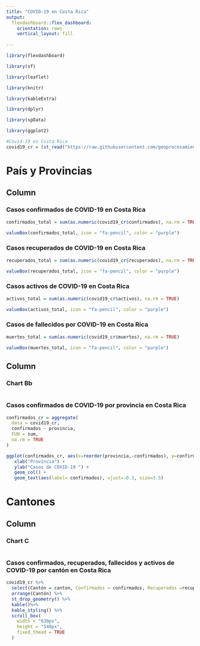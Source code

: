 ---
title: "COVID-19 en Costa Rica"
output: 
  flexdashboard::flex_dashboard:
    orientation: rows
    vertical_layout: fill
    
---

```{r setup, include=FALSE}
library(flexdashboard)

library(sf)

library(leaflet)

library(knitr)

library(kableExtra)

library(dplyr)

library(spData)

library(ggplot2)

#Covid-19 en Costa Rica
covid19_cr = (st_read("https://raw.githubusercontent.com/geoprocesamiento-2020i/datos/master/covid19/casos/cr/cr-covid19-cantones.geojson"))

```


País y Provincias {data-width=500}
=======================================================================


Column {data-width=300}
-----------------------------------------------------------------------

### Casos confirmados de COVID-19 en Costa Rica

```{r}
confirmados_total = sum(as.numeric(covid19_cr$confirmados), na.rm = TRUE)

valueBox(confirmados_total, icon = "fa-pencil", color = "purple")
```

### Casos recuperados de COVID-19 en Costa Rica

```{r}
recuperados_total = sum(as.numeric(covid19_cr$recuperados), na.rm = TRUE)

valueBox(recuperados_total, icon = "fa-pencil", color = "purple")
```


### Casos activos de COVID-19 en Costa Rica

```{r}
activos_total = sum(as.numeric(covid19_cr$activos), na.rm = TRUE)

valueBox(activos_total, icon = "fa-pencil", color = "purple")
```

### Casos de fallecidos por COVID-19 en Costa Rica

```{r}
muertes_total = sum(as.numeric(covid19_cr$muertes), na.rm = TRUE)

valueBox(muertes_total, icon = "fa-pencil", color = "purple")
```

Column {data-width=700}
-----------------------------------------------------------------------

### Chart Bb

```{r}
```


### Casos confirmados de COVID-19 por provincia en Costa Rica

```{r}

confirmados_cr = aggregate(
  data = covid19_cr, 
  confirmados ~ provincia, 
  FUN = sum, 
  na.rm = TRUE
)

ggplot(confirmados_cr, aes(x=reorder(provincia,-confirmados), y=confirmados)) +
   xlab("Provincia") + 
   ylab("Casos de COVID-19 ") +  
   geom_col() +
   geom_text(aes(label= confirmados), vjust=-0.3, size=3.5)

```



Cantones {data-width=500}
=======================================================================

Column {data-width=500}
-----------------------------------------------------------------------
### Chart C

```{r}
```


### Casos confirmados, recuperados, fallecidos y activos de COVID-19 por cantón en Costa Rica

```{r}
covid19_cr %>%
  select(Cantón = canton, Confirmados = confirmados, Recuperados =recuperados, Fallecidos = muertes, Activos = activos)%>%
  arrange(Cantón) %>%
  st_drop_geometry() %>%
  kable()%>%
  kable_styling() %>%
  scroll_box(
    width = "630px", 
    height = "540px", 
    fixed_thead = TRUE
  )
```

